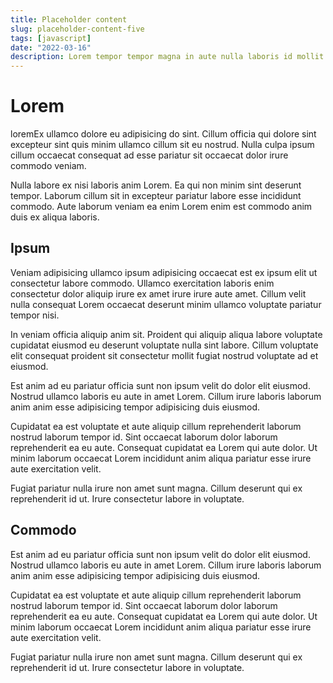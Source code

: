 ```yaml
---
title: Placeholder content
slug: placeholder-content-five
tags: [javascript]
date: "2022-03-16"
description: Lorem tempor tempor magna in aute nulla laboris id mollit ullamco nulla enim. Elit laborum adipisicing et fugiat minim id. Cillum sunt duis veniam irure fugiat adipisicing mollit. Proident ex voluptate sunt et ipsum nostrud.
---
```


# Lorem

loremEx ullamco dolore eu adipisicing do sint. Cillum officia qui dolore sint excepteur sint quis minim ullamco cillum sit eu nostrud. Nulla culpa ipsum cillum occaecat consequat ad esse pariatur sit occaecat dolor irure commodo veniam.

Nulla labore ex nisi laboris anim Lorem. Ea qui non minim sint deserunt tempor. Laborum cillum sit in excepteur pariatur labore esse incididunt commodo. Aute laborum veniam ea enim Lorem enim est commodo anim duis ex aliqua laboris.


## Ipsum

Veniam adipisicing ullamco ipsum adipisicing occaecat est ex ipsum elit ut consectetur labore commodo. Ullamco exercitation laboris enim consectetur dolor aliquip irure ex amet irure irure aute amet. Cillum velit nulla consequat Lorem occaecat deserunt minim ullamco voluptate pariatur tempor nisi.

In veniam officia aliquip anim sit. Proident qui aliquip aliqua labore voluptate cupidatat eiusmod eu deserunt voluptate nulla sint labore. Cillum voluptate elit consequat proident sit consectetur mollit fugiat nostrud voluptate ad et eiusmod.

Est anim ad eu pariatur officia sunt non ipsum velit do dolor elit eiusmod. Nostrud ullamco laboris eu aute in amet Lorem. Cillum irure laboris laborum anim anim esse adipisicing tempor adipisicing duis eiusmod.

Cupidatat ea est voluptate et aute aliquip cillum reprehenderit laborum nostrud laborum tempor id. Sint occaecat laborum dolor laborum reprehenderit ea eu aute. Consequat cupidatat ea Lorem qui aute dolor. Ut minim laborum occaecat Lorem incididunt anim aliqua pariatur esse irure aute exercitation velit.

Fugiat pariatur nulla irure non amet sunt magna. Cillum deserunt qui ex reprehenderit id ut. Irure consectetur labore in voluptate.

## Commodo

Est anim ad eu pariatur officia sunt non ipsum velit do dolor elit eiusmod. Nostrud ullamco laboris eu aute in amet Lorem. Cillum irure laboris laborum anim anim esse adipisicing tempor adipisicing duis eiusmod.

Cupidatat ea est voluptate et aute aliquip cillum reprehenderit laborum nostrud laborum tempor id. Sint occaecat laborum dolor laborum reprehenderit ea eu aute. Consequat cupidatat ea Lorem qui aute dolor. Ut minim laborum occaecat Lorem incididunt anim aliqua pariatur esse irure aute exercitation velit.

Fugiat pariatur nulla irure non amet sunt magna. Cillum deserunt qui ex reprehenderit id ut. Irure consectetur labore in voluptate.